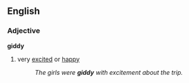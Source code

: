 ==English==
===Adjective===
'''giddy'''
#very [[excited]] or [[happy]]
#:''The girls were '''giddy''' with excitement about the trip.''